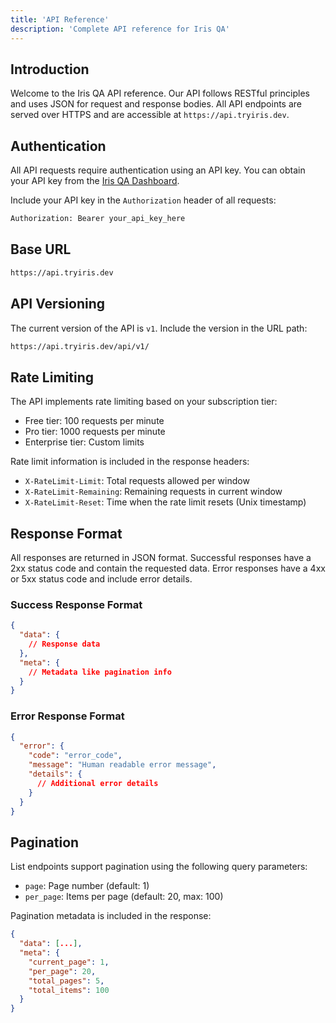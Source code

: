 ```yaml
---
title: 'API Reference'
description: 'Complete API reference for Iris QA'
---
```


## Introduction

Welcome to the Iris QA API reference. Our API follows RESTful principles and uses JSON for request and response bodies. All API endpoints are served over HTTPS and are accessible at `https://api.tryiris.dev`.

## Authentication

All API requests require authentication using an API key. You can obtain your API key from the [Iris QA Dashboard](https://app.tryiris.dev/settings/api-keys).

Include your API key in the `Authorization` header of all requests:

```bash
Authorization: Bearer your_api_key_here
```

## Base URL

```bash
https://api.tryiris.dev
```

## API Versioning

The current version of the API is `v1`. Include the version in the URL path:

```bash
https://api.tryiris.dev/api/v1/
```

## Rate Limiting

The API implements rate limiting based on your subscription tier:
- Free tier: 100 requests per minute
- Pro tier: 1000 requests per minute
- Enterprise tier: Custom limits

Rate limit information is included in the response headers:
- `X-RateLimit-Limit`: Total requests allowed per window
- `X-RateLimit-Remaining`: Remaining requests in current window
- `X-RateLimit-Reset`: Time when the rate limit resets (Unix timestamp)

## Response Format

All responses are returned in JSON format. Successful responses have a 2xx status code and contain the requested data. Error responses have a 4xx or 5xx status code and include error details.

### Success Response Format

```json
{
  "data": {
    // Response data
  },
  "meta": {
    // Metadata like pagination info
  }
}
```

### Error Response Format

```json
{
  "error": {
    "code": "error_code",
    "message": "Human readable error message",
    "details": {
      // Additional error details
    }
  }
}
```

## Pagination

List endpoints support pagination using the following query parameters:
- `page`: Page number (default: 1)
- `per_page`: Items per page (default: 20, max: 100)

Pagination metadata is included in the response:

```json
{
  "data": [...],
  "meta": {
    "current_page": 1,
    "per_page": 20,
    "total_pages": 5,
    "total_items": 100
  }
}
```
